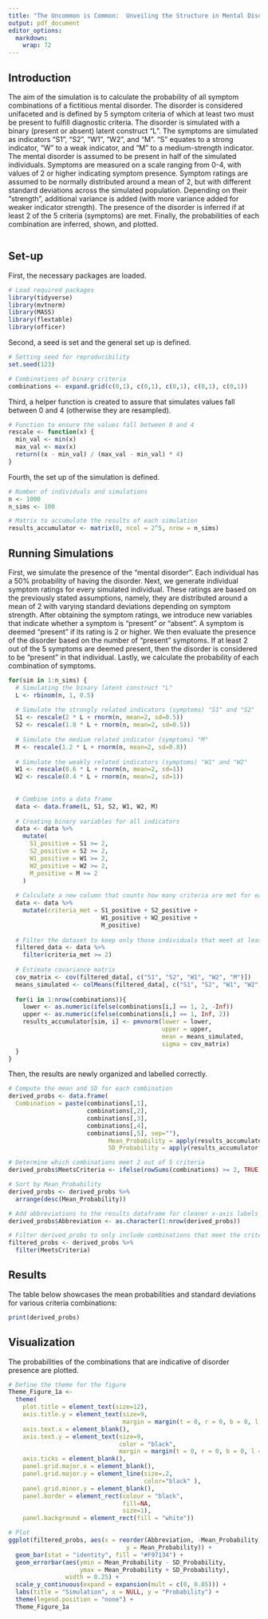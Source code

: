 ```yaml
---
title: "The Uncommon is Common:  Unveiling the Structure in Mental Disorder Presentations"
output: pdf_document
editor_options: 
  markdown: 
    wrap: 72
---
```


## Introduction

The aim of the simulation is to calculate the probability of all symptom
combinations of a fictitious mental disorder. The disorder is considered
unifaceted and is defined by 5 symptom criteria of which at least two
must be present to fulfill diagnostic criteria. The disorder is
simulated with a binary (present or absent) latent construct "L". The
symptoms are simulated as indicators "S1", "S2", "W1", "W2", and "M".
"S" equates to a strong indicator, "W" to a weak indicator, and "M" to a
medium-strength indicator. The mental disorder is assumed to be present
in half of the simulated individuals. Symptoms are measured on a scale
ranging from 0-4, with values of 2 or higher indicating symptom
presence. Symptom ratings are assumed to be normally distributed around
a mean of 2, but with different standard deviations across the simulated
population. Depending on their "strength", additional variance is added
(with more variance added for weaker indicator strength). The presence
of the disorder is inferred if at least 2 of the 5 criteria (symptoms)
are met. Finally, the probabilities of each combination are inferred,
shown, and plotted.

```r
```

## Set-up

First, the necessary packages are loaded.

```r
# Load required packages
library(tidyverse)
library(mvtnorm)
library(MASS)
library(flextable)
library(officer)
```

Second, a seed is set and the general set up is defined.

```r
# Setting seed for reproducibility
set.seed(123)

# Combinations of binary criteria
combinations <- expand.grid(c(0,1), c(0,1), c(0,1), c(0,1), c(0,1))
```

Third, a helper function is created to assure that simulates values fall
between 0 and 4 (otherwise they are resampled).

```r
# Function to ensure the values fall between 0 and 4
rescale <- function(x) {
  min_val <- min(x)
  max_val <- max(x)
  return((x - min_val) / (max_val - min_val) * 4)
}
```

Fourth, the set up of the simulation is defined.

```r
# Number of individuals and simulations
n <- 1000
n_sims <- 100

# Matrix to accumulate the results of each simulation
results_accumulator <- matrix(0, ncol = 2^5, nrow = n_sims)
```

## Running Simulations

First, we simulate the presence of the "mental disorder". Each
individual has a 50% probability of having the disorder. Next, we
generate individual symptom ratings for every simulated individual.
These ratings are based on the previously stated assumptions, namely,
they are distributed around a mean of 2 with varying standard deviations
depending on symptom strength. After obtaining the symptom ratings, we
introduce new variables that indicate whether a symptom is "present" or
"absent". A symptom is deemed "present" if its rating is 2 or higher. We
then evaluate the presence of the disorder based on the number of
"present" symptoms. If at least 2 out of the 5 symptoms are deemed
present, then the disorder is considered to be "present" in that
individual. Lastly, we calculate the probability of each combination of
symptoms.

```r
for(sim in 1:n_sims) {
  # Simulating the binary latent construct "L"
  L <- rbinom(n, 1, 0.5)
  
  # Simulate the strongly related indicators (symptoms) "S1" and "S2"
  S1 <- rescale(2 * L + rnorm(n, mean=2, sd=0.5))
  S2 <- rescale(1.8 * L + rnorm(n, mean=2, sd=0.5))
  
  # Simulate the medium related indicator (symptoms) "M"
  M <- rescale(1.2 * L + rnorm(n, mean=2, sd=0.8))
  
  # Simulate the weakly related indicators (symptoms) "W1" and "W2"
  W1 <- rescale(0.6 * L + rnorm(n, mean=2, sd=1))
  W2 <- rescale(0.4 * L + rnorm(n, mean=2, sd=1))
  
  
  # Combine into a data frame
  data <- data.frame(L, S1, S2, W1, W2, M)
  
  # Creating binary variables for all indicators
  data <- data %>%
    mutate(
      S1_positive = S1 >= 2,
      S2_positive = S2 >= 2,
      W1_positive = W1 >= 2,
      W2_positive = W2 >= 2,
      M_positive = M >= 2
    )
  
  # Calculate a new column that counts how many criteria are met for each individual
  data <- data %>%
    mutate(criteria_met = S1_positive + S2_positive + 
                          W1_positive + W2_positive + 
                          M_positive)
  
  # Filter the dataset to keep only those individuals that meet at least 2 criteria
  filtered_data <- data %>%
    filter(criteria_met >= 2)
  
  # Estimate covariance matrix
  cov_matrix <- cov(filtered_data[, c("S1", "S2", "W1", "W2", "M")])
  means_simulated <- colMeans(filtered_data[, c("S1", "S2", "W1", "W2", "M")])
  
  for(i in 1:nrow(combinations)){
    lower <- as.numeric(ifelse(combinations[i,] == 1, 2, -Inf))
    upper <- as.numeric(ifelse(combinations[i,] == 1, Inf, 2))
    results_accumulator[sim, i] <- pmvnorm(lower = lower, 
                                           upper = upper, 
                                           mean = means_simulated, 
                                           sigma = cov_matrix)
  }
}
```

Then, the results are newly organized and labelled correctly.

```r
# Compute the mean and SD for each combination
derived_probs <- data.frame(
  Combination = paste(combinations[,1], 
                      combinations[,2], 
                      combinations[,3], 
                      combinations[,4], 
                      combinations[,5], sep=""),
                            Mean_Probability = apply(results_accumulator, 2, mean),
                            SD_Probability = apply(results_accumulator, 2, sd))

# Determine which combinations meet 2 out of 5 criteria
derived_probs$MeetsCriteria <- ifelse(rowSums(combinations) >= 2, TRUE, FALSE)

# Sort by Mean_Probability
derived_probs <- derived_probs %>%
  arrange(desc(Mean_Probability))

# Add abbreviations to the results dataframe for cleaner x-axis labels
derived_probs$Abbreviation <- as.character(1:nrow(derived_probs))

# Filter derived_probs to only include combinations that meet the criteria
filtered_probs <- derived_probs %>% 
  filter(MeetsCriteria)
```

## Results

The table below showcases the mean probabilities and standard deviations
for various criteria combinations:

```r
print(derived_probs)
```

## Visualization

The probabilities of the combinations that are indicative of disorder
presence are plotted.

```r
# Define the theme for the figure
Theme_Figure_1a <- 
  theme(
    plot.title = element_text(size=12),
    axis.title.y = element_text(size=9, 
                                margin = margin(t = 0, r = 0, b = 0, l = 0)),
    axis.text.x = element_blank(),
    axis.text.y = element_text(size=9, 
                               color = "black", 
                               margin = margin(t = 0, r = 0, b = 0, l = 5)),
    axis.ticks = element_blank(),
    panel.grid.major.x = element_blank(), 
    panel.grid.major.y = element_line(size=.2, 
                                      color="black" ), 
    panel.grid.minor.y = element_blank(), 
    panel.border = element_rect(colour = "black", 
                                fill=NA, 
                                size=1),
    panel.background = element_rect(fill = "white"))

# Plot 
ggplot(filtered_probs, aes(x = reorder(Abbreviation, -Mean_Probability), 
                                 y = Mean_Probability)) +
  geom_bar(stat = "identity", fill = "#F97134") +
  geom_errorbar(aes(ymin = Mean_Probability - SD_Probability, 
                    ymax = Mean_Probability + SD_Probability), 
                width = 0.25) +
  scale_y_continuous(expand = expansion(mult = c(0, 0.05))) +
  labs(title = "Simulation", x = NULL, y = "Probability") + 
  theme(legend.position = "none") +  
  Theme_Figure_1a
```
